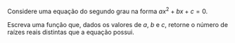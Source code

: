 <!-- Função número de raízes reais distintas -->
::: {#exr-0071}
Considere uma equação do segundo grau na forma ${ax^2 + bx + c = 0}$.

Escreva uma função que, dados os valores de $a$, $b$ e $c$, retorne o número de raízes reais distintas que a equação possui.
:::